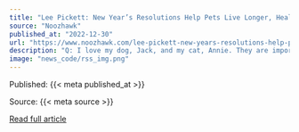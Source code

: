 ```yaml
---
title: "Lee Pickett: New Year’s Resolutions Help Pets Live Longer, Healthier Lives"
source: "Noozhawk"
published_at: "2022-12-30"
url: "https://www.noozhawk.com/lee-pickett-new-years-resolutions-help-pets-live-longer-healthier-lives/"
description: "Q: I love my dog, Jack, and my cat, Annie. They are important members of my family, and I want to keep them with me as long as possible. What [&#8230;]The post Lee Pickett: New Year’s Resolutions Help Pets Live Longer, Healthier Lives appeared first on Noozhawk."
image: "news_code/rss_img.png"
---
```



  Published: {{< meta published_at >}}
  

  Source: {{< meta source >}}
  

  [Read full article]({{< meta url >}})
  


